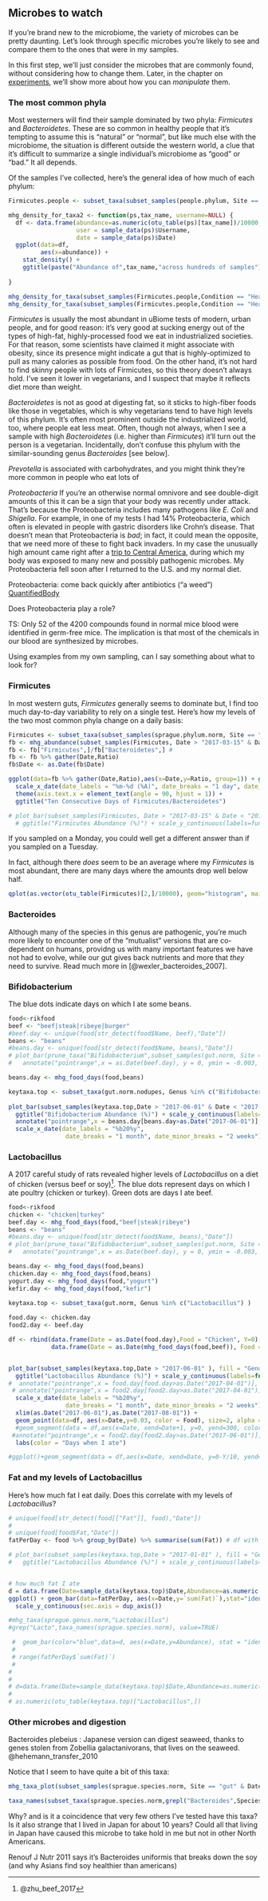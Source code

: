 ## Microbes to watch

If you're brand new to the microbiome, the variety of microbes can be pretty daunting. Let's look through specific microbes you're likely to see and compare them to the ones that were in my samples. 

In this first step, we'll just consider the microbes that are commonly found, without considering how to change them. Later, in the chapter on [experiments](#experiments), we'll show more about how you can _manipulate_ them.


### The most common phyla

Most westerners will find their sample dominated by two phyla: _Firmicutes_ and _Bacteroidetes_. These are so common in healthy people that it’s tempting to assume this is "natural" or "normal", but like much else with the microbiome, the situation is different outside the western world, a clue that it’s difficult to summarize a single individual’s microbiome as “good” or “bad.” It all depends.

Of the samples I've collected, here's the general idea of how much of each phylum:

```r
Firmicutes.people <- subset_taxa(subset_samples(people.phylum, Site == "gut"), Phylum %in% c("Firmicutes","Bacteroidetes"))

mhg_density_for_taxa2 <- function(ps,tax_name, username=NULL) {
  df <- data.frame(abundance=as.numeric(otu_table(ps)[tax_name])/10000,
                   user = sample_data(ps)$Username,
                   date = sample_data(ps)$Date)
  ggplot(data=df,
         aes(x=abundance)) + 
    stat_density() +
    ggtitle(paste("Abundance of",tax_name,"across hundreds of samples")) 
    
}

mhg_density_for_taxa(subset_samples(Firmicutes.people,Condition == "Healthy"),"Firmicutes")
mhg_density_for_taxa(subset_samples(Firmicutes.people,Condition == "Healthy"),"Bacteroidetes")
```


*Firmicutes* is usually the most abundant in uBiome tests of modern, urban people, and for good reason: it’s very good at sucking energy out of the types of high-fat, highly-processed food we eat in industrialized societies. For that reason, some scientists have claimed it might associate with obesity, since its presence might indicate a gut that is highly-optimized to pull as many calories as possible from food. On the other hand, it’s not hard to find skinny people with lots of Firmicutes, so this theory doesn’t always hold. I've seen it lower in vegetarians, and I suspect that maybe it reflects diet more than weight.


*Bacteroidetes* is not as good at digesting fat, so it sticks to high-fiber foods like those in vegetables, which is why vegetarians tend to have high levels of this phylum. It’s often most prominent outside the industrialized world, too, where people eat less meat. Often, though not always, when I see a sample with high _Bacteroidetes_ (i.e. higher than _Firmicutes_) it'll turn out the person is a vegetarian. Incidentally, don't confuse this phylum with the similar-sounding genus _Bacteroides_ [see below].

*Prevotella* is associated with carbohydrates, and you might think they're more common in people who eat lots of 

*Proteobacteria* If you’re an otherwise normal omnivore and see double-digit amounts of this it can be a sign that your body was recently under attack. That's because the Proteobacteria includes many pathogens like *E. Coli* and *Shigella*. For example, in one of my tests I had 14% Proteobacteria, which often is elevated in people with gastric disorders like Crohn’s disease. That doesn’t mean that Proteobacteria is _bad_; in fact, it could mean the opposite, that we need more of these to fight back invaders. In my case the unusually high amount came right after a [trip to Central America](#experimentJungleTravel), during which my body was exposed to many new and possibly pathogenic microbes. My Proteobacteria fell soon after I returned to the U.S. and my normal diet.

Proteobacteria:  come back quickly after antibiotics (“a weed”) [QuantifiedBody](https://thequantifiedbody.net/human-microbiome-health-dr-rob-knight/)



Does Proteobacteria play a role?

TS: Only 52 of the 4200 compounds found in normal mice blood were identified in germ-free mice. The implication is that most of the chemicals in our blood are synthesized by microbes.

Using examples from my own sampling, can I say something about what to look for?

### Firmicutes

In most western guts, *Firmicutes* generally seems to dominate but, I find too much day-to-day variability to rely on a single test. Here's how my levels of the two most common phyla change on a daily basis:


```r

Firmicutes <- subset_taxa(subset_samples(sprague.phylum.norm, Site == "gut"), Phylum %in% c("Firmicutes","Bacteroidetes"))
fb <- mhg_abundance(subset_samples(Firmicutes, Date > "2017-03-15" & Date < "2017-03-27"))/10000 
fb <- fb["Firmicutes",]/fb["Bacteroidetes",] # 
fb <- fb %>% gather(Date,Ratio)
fb$Date <- as.Date(fb$Date)

ggplot(data=fb %>% gather(Date,Ratio),aes(x=Date,y=Ratio, group=1)) + geom_point() + geom_line() +
  scale_x_date(date_labels = "%m-%d (%A)", date_breaks = "1 day", date_minor_breaks = "1 day") +
  theme(axis.text.x = element_text(angle = 90, hjust = 1)) +
  ggtitle("Ten Consecutive Days of Firmicutes/Bacteroidetes")

# plot_bar(subset_samples(Firmicutes, Date > "2017-03-15" & Date < "2017-03-27"), fill = "Phylum", x = "Date") +
  # ggtitle("Firmicutes Abundance (%)") + scale_y_continuous(labels=function(x)x/10000) + ylab("Abundance (%)")

```


If you sampled on a Monday, you could well get a different answer than if you sampled on a Tuesday.

In fact, although there _does_ seem to be an average where my _Firmicutes_ is most abundant, there are many days where the amounts drop well below half.

```r

qplot(as.vector(otu_table(Firmicutes)[2,]/10000), geom="histogram", main="Histogram of Firmicutes Abundance", xlab = "Percentage of All My Samples", binwidth=5, fill=I("blue"), col = I("black"))

```


### Bacteroides

Although many of the species in this genus are pathogenic, you're much more likely to encounter one of the "mutualist" versions that are co-dependent on humans, providng us with many important features we have not had to evolve, while our gut gives back nutrients and more that _they_ need to survive. Read much more in [@wexler_bacteroides_2007].

### Bifidobacterium

The blue dots indicate days on which I ate some beans.

```r

food<-rikfood
beef <- "beef|steak|ribeye|burger"
#beef.day <- unique(food[str_detect(food$Name, beef),"Date"])
beans <- "beans"
#beans.day <- unique(food[str_detect(food$Name, beans),"Date"])
# plot_bar(prune_taxa("Bifidobacterium",subset_samples(gut.norm, Site =="gut" & Date>"2016-07-01")), x = "Date") + scale_y_continuous(labels=function(x)x/10000) +    ggtitle("My Bifidobacterium") + ylab("Abundance (%)") +
#   annotate("pointrange",x = as.Date(beef.day), y = 0, ymin = -0.003, ymax = 0, color = "blue", size = 0.1) + 

beans.day <- mhg_food_days(food,beans)

keytaxa.top <- subset_taxa(gut.norm.nodupes, Genus %in% c("Bifidobacterium") )
 
plot_bar(subset_samples(keytaxa.top,Date > "2017-06-01" & Date < "2017-08-01" ), fill = "Genus", x = "Date") +
  ggtitle("Bifidobacterium Abundance (%)") + scale_y_continuous(labels=function(x)x/10000) + ylab("Abundance (%)") + 
  annotate("pointrange",x = beans.day[beans.day>as.Date("2017-06-01")], y = 0, ymin = -0.003, ymax = 0, color = "blue", size = 0.1) + 
  scale_x_date(date_labels = "%b20%y",
                date_breaks = "1 month", date_minor_breaks = "2 weeks")

```


### Lactobacillus

A 2017 careful study of rats revealed higher levels of _Lactobacillus_ on a diet of chicken (versus beef or soy)^[@zhu_beef_2017].  The blue dots represent days on which I ate poultry (chicken or turkey).  Green dots are days I ate beef.

```r

food<-rikfood
chicken <- "chicken|turkey"
beef.day <- mhg_food_days(food,"beef|steak|ribeye")
beans <- "beans"
#beans.day <- unique(food[str_detect(food$Name, beans),"Date"])
# plot_bar(prune_taxa("Bifidobacterium",subset_samples(gut.norm, Site =="gut" & Date>"2016-07-01")), x = "Date") + scale_y_continuous(labels=function(x)x/10000) +    ggtitle("My Bifidobacterium") + ylab("Abundance (%)") +
#   annotate("pointrange",x = as.Date(beef.day), y = 0, ymin = -0.003, ymax = 0, color = "blue", size = 0.1) + 

beans.day <- mhg_food_days(food,beans)
chicken.day <- mhg_food_days(food,beans)
yogurt.day <- mhg_food_days(food,"yogurt")
kefir.day <- mhg_food_days(food,"kefir")

keytaxa.top <- subset_taxa(gut.norm, Genus %in% c("Lactobacillus") )
  
food.day <- chicken.day
food2.day <- beef.day

df <- rbind(data.frame(Date = as.Date(food.day),Food = "Chicken", Y=0),
            data.frame(Date = as.Date(mhg_food_days(food,beef)), Food = "Beef", Y=1)) %>% filter(Date > "2017-06-01")


plot_bar(subset_samples(keytaxa.top,Date > "2017-06-01" ), fill = "Genus", x = "Date") +
  ggtitle("Lactobacillus Abundance (%)") + scale_y_continuous(labels=function(x)x/10000) + ylab("Abundance (%)") + 
#  annotate("pointrange",x = food.day[food.day>as.Date("2017-04-01")], y = 0, ymin = -0.003, ymax = 0, color = "blue", size = 0.1) + 
 # annotate("pointrange",x = food2.day[food2.day>as.Date("2017-04-01")], y = 0, ymin = -0.003, ymax = 0, color = "green", size = 0.1) + 
  scale_x_date(date_labels = "%b20%y",
                date_breaks = "1 month", date_minor_breaks = "2 weeks") +
  xlim(as.Date("2017-06-01"),as.Date("2017-08-01")) +
  geom_point(data=df, aes(x=Date,y=0.03, color = Food), size=2, alpha = 0.8, inherit.aes = FALSE) +
  #geom_segment(data = df,aes(x=Date, xend=Date+1, y=0, yend=300, color=Food), size=10, inherit.aes = FALSE) +
 #annotate("pointrange",x = food2.day[food2.day>as.Date("2017-06-01")], y = 0, ymin = -0.003, ymax = 0, color = "green", size = 01) 
  labs(color = "Days when I ate")

#ggplot()+geom_segment(data = df,aes(x=Date, xend=Date, y=0-Y/10, yend=(0-Y/10)+.1, color=Food), size=1, inherit.aes = FALSE)
```

### Fat and my levels of Lactobacillus

Here's how much fat I eat daily.  Does this correlate with my levels of _Lactobacillus_?

```r

# unique(food[str_detect(food[["Fat"]], food),"Date"])
# 
# unique(food[food$Fat,"Date"])
fatPerDay <- food %>% group_by(Date) %>% summarise(sum(Fat)) # df with Date and total Fat for that day

# plot_bar(subset_samples(keytaxa.top,Date > "2017-01-01" ), fill = "Genus", x = "Date") +
#   ggtitle("Lactobacillus Abundance (%)") + scale_y_continuous(labels=function(x)x/10000) + ylab("Abundance (%)") # + geom_bar(data=fatPerDay, aes(x=Date,y=`sum(Fat)`),stat="identity")


# how much fat I ate
d = data.frame(Date=sample_data(keytaxa.top)$Date,Abundance=as.numeric(otu_table(keytaxa.top)["Lactobacillus",]))
ggplot() + geom_bar(data=fatPerDay, aes(x=Date,y=`sum(Fat)`),stat="identity", color = "red") + 
  scale_y_continuous(sec.axis = dup_axis())

#mhg_taxa(sprague.genus.norm,"Lactobacillus")
#grep("Lacto",taxa_names(sprague.species.norm), value=TRUE)

 #  geom_bar(color="blue",data=d, aes(x=Date,y=Abundance), stat = "identity")
 #                                                                                                        
 # range(fatPerDay$`sum(Fat)`)                                                                                                       
 #                                                                                                        
# 
# 
# d=data.frame(Date=sample_data(keytaxa.top)$Date,Abundance=as.numeric(otu_table(keytaxa.top)["Lactobacillus",]))
# 
# as.numeric(otu_table(keytaxa.top)["Lactobacillus",])

```




### Other microbes and digestion

Bacteroides plebeius : Japanese version can digest seaweed, thanks to genes stolen from Zobellia galactanivorans, that lives on the seaweed. @hehemann_transfer_2010

Notice that I seem to have quite a bit of this taxa:

```r
mhg_taxa_plot(subset_samples(sprague.species.norm, Site == "gut" & Date > "2017-01-01"), "Bacteroides plebeius")

taxa_names(subset_taxa(sprague.species.norm,grepl("Bacteroides",Species)))


```

Why?  and is it a coincidence that very few others I've tested have this taxa?  Is it also strange that I lived in Japan for about 10 years?  Could all that living in Japan have caused this microbe to take hold in me but not in other North Americans.



Renouf J Nutr 2011 says it's Bacteroides uniformis that breaks down the soy (and why Asians find soy healthier than americans)




